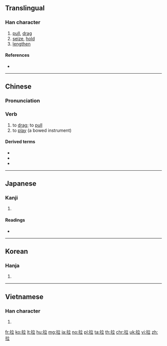 ==Translingual==

===Han character===
{{Han char|rn=64|rad=手|as=05|sn=8|four=50018|canj=QYT|ids=⿰扌立}}

# [[pull]], [[drag]]
# [[seize]], [[hold]]
# [[lengthen]]

====References====
* {{Han ref|kx=0425.010|dkj=11946|dj=0773.050|hdz=31857.030|uh=62C9|ud=25289|bh=A9D4|bd=43476}}

----

==Chinese==
{{zh-forms}}

===Pronunciation===
{{zh-pron
|m=lā
|c=laai1
|h=pfs=lâi
|mn=la/âⁿ
|w=3'la
|ma=y
|mc=y
|oc=y
|cat=v
}}

===Verb===
{{zh-verb}}

# to [[drag]]; to [[pull]]
# to [[play]] (a bowed instrument)

====Derived terms====
* {{zh-l|沙拉醬}}
* {{zh-l|馬拉糕}}
* {{zh-l|拉麵}}

{{zh-cat|Beginning}}

----

==Japanese==

===Kanji===
{{ja-kanji|grade=|rs=手05}}

# {{defn|lang=ja|sort=手05}}

====Readings====
* {{ja-readings|on=[[らつ]] (ratsu), [[ろう]] (rō)|kun=[[くだく]] (kudaku)}}

----

==Korean==

===Hanja===
{{ko-hanja|hangeul=[[랍]], [[납]]|eumhun=|mr=rap, nap|y=lap, nap}}

# {{defn|lang=ko|sort=手05}}

----

==Vietnamese==

===Han character===
{{vi-hantu|[[lấp]], [[dập]], [[lắp]], [[lạp]], [[lớp]], [[lợp]], [[loạt]], [[rắp]], [[rập]], [[sắp]], [[sụp]], [[đập]], [[giập]], [[láp]], [[lọp]], [[ráp]], [[xập]], [[xệp]]|rs=手05}}

# {{defn|lang=vi|sort=手05}}

[[fr:拉]]
[[ko:拉]]
[[lt:拉]]
[[hu:拉]]
[[mg:拉]]
[[ja:拉]]
[[no:拉]]
[[pl:拉]]
[[ta:拉]]
[[th:拉]]
[[chr:拉]]
[[uk:拉]]
[[vi:拉]]
[[zh:拉]]